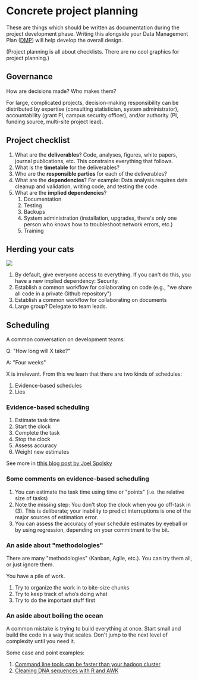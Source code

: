 # Concrete project planning

These are things which should be written as documentation during the project development phase. Writing this alongside your Data Management Plan ([DMP](https://www.library.ucdavis.edu/service/research-data-services/plan-2/)) will help develop the overall design.

(Project planning is all about checklists. There are no cool graphics for project planning.)

## Governance

How are decisions made? Who makes them?

For large, complicated projects, decision-making responsibility can be distributed by expertise (consulting statistician, system administrator), accountability (grant PI, campus security officer), and/or authority (PI, funding source, multi-site project lead).

## Project checklist

1.  What are the **deliverables**? Code, analyses, figures, white papers, journal publications, etc. This constrains everything that follows.
2.  What is the **timetable** for the deliverables?
3.  Who are the **responsible parties** for each of the deliverables?
4.  What are the **dependencies**? For example: Data analysis requires data cleanup and validation, writing code, and testing the code.
5.  What are the **implied dependencies**?
    1.  Documentation
    2.  Testing
    3.  Backups
    4.  System administration (installation, upgrades, there\'s only one person who knows how to troubleshoot network errors, etc.)
    5.  Training

## Herding your cats

![](./img/cat-herding-software-dev.jpeg)

1.  By default, give everyone access to everything. If you can\'t do this, you have a new implied dependency: Security.
2.  Establish a common workflow for collaborating on code (e.g., \"we share all code in a private Github repository\")
3.  Establish a common workflow for collaborating on documents
4.  Large group? Delegate to team leads.

## Scheduling

A common conversation on development teams:

Q: \"How long will X take?\"

A: \"Four weeks\"

X is irrelevant. From this we learn that there are two kinds of schedules:

1.  Evidence-based schedules
2.  Lies

### Evidence-based scheduling

1.  Estimate task time
2.  Start the clock
3.  Complete the task
4.  Stop the clock
5.  Assess accuracy
6.  Weight new estimates

See more in [tthis blog post by Joel Spolsky](https://www.joelonsoftware.com/2007/10/26/evidence-based-scheduling/)

### Some comments on evidence-based scheduling

1.  You can estimate the task time using time or \"points\" (i.e. the relative size of tasks)
2.  Note the missing step: You don\'t stop the clock when you go off-task in (3). This is deliberate; your inability to predict interruptions is one of the major sources of estimation error.
3.  You can assess the accuracy of your schedule estimates by eyeball or by using regression, depending on your commitment to the bit.

### An aside about \"methodologies\"

There are many \"methodologies\" (Kanban, Agile, etc.). You can try them all, or just ignore them.

You have a pile of work.

1.  Try to organize the work in to bite-size chunks
2.  Try to keep track of who's doing what
3.  Try to do the important stuff first

### An aside about boiling the ocean

A common mistake is trying to build everything at once. Start small and build the code in a way that scales. Don\'t jump to the next level of complexity until you need it.

Some case and point examples:

1.  [Command line tools can be faster than your hadoop cluster](https://adamdrake.com/command-line-tools-can-be-235x-faster-than-your-hadoop-cluster.html)
2.  [Cleaning DNA sequences with R and AWK](https://livefreeordichotomize.com/2019/06/04/using_awk_and_r_to_parse_25tb/)